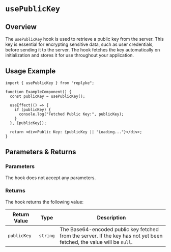 # `usePublicKey`

## Overview
The `usePublicKey` hook is used to retrieve a public key from the server. This key is essential for encrypting sensitive data, such as user credentials, before sending it to the server. The hook fetches the key automatically on initialization and stores it for use throughout your application.

## Usage Example

```tsx
import { usePublicKey } from "replyke";

function ExampleComponent() {
  const publicKey = usePublicKey();

  useEffect(() => {
    if (publicKey) {
      console.log("Fetched Public Key:", publicKey);
    }
  }, [publicKey]);

  return <div>Public Key: {publicKey || "Loading..."}</div>;
}
```

## Parameters & Returns

### Parameters
The hook does not accept any parameters.

### Returns
The hook returns the following value:

| Return Value | Type      | Description |
|--------------|-----------|-------------|
| `publicKey`  | `string`  | The Base64-encoded public key fetched from the server. If the key has not yet been fetched, the value will be `null`. |

